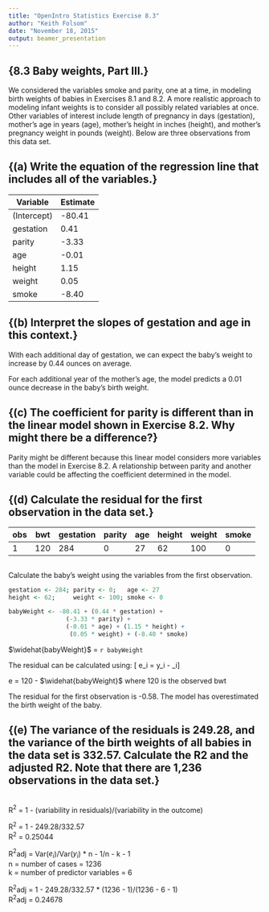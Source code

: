 ```yaml
---
title: "OpenIntro Statistics Exercise 8.3"
author: "Keith Folsom"
date: "November 18, 2015"
output: beamer_presentation
---
```


## \Large{8.3 Baby weights, Part III.}

We considered the variables smoke and parity, one at a time, in modeling birth weights of babies in Exercises 8.1 and 8.2. A more realistic approach to modeling infant weights is to consider all possibly related variables at once. Other variables of interest
include length of pregnancy in days (gestation), mother's age in years (age), mother's height in inches (height), and mother's pregnancy weight in pounds (weight). Below are three observations from this data set.




## \normalsize{(a) Write the equation of the regression line that includes all of the variables.}


Variable     | Estimate   
-------------|----------- 
(Intercept)  | -80.41
gestation    | 0.41
parity       | -3.33
age          | -0.01
height       | 1.15
weight       | 0.05
smoke        | -8.40


\begin{multline}
    \widehat{babyWeight} = -80.41 + 0.44 * gestation -3.33 * parity -0.01  \\
     + age + 1.15 * height + 0.05 + weight -8.40 * smoke \notag\\
\end{multline}


## \normalsize{(b) Interpret the slopes of gestation and age in this context.}

With each additional day of gestation, we can expect the baby's weight to increase by 0.44 ounces on average.  

For each additional year of the mother's age, the model predicts a 0.01 ounce decrease in the baby's birth weight.

## \normalsize{(c) The coefficient for parity is different than in the linear model shown in Exercise 8.2.  Why might there be a difference?}

Parity might be different because this linear model considers more variables than the model in Exercise 8.2. A relationship between parity and another variable could be affecting the coefficient determined in the model. 



## \normalsize{(d) Calculate the residual for the first observation in the data set.}


obs       |bwt  | gestation  | parity | age | height | weight | smoke
----------|-----|------------|--------|-----|--------|--------|------- 
1         |120  | 284        | 0      | 27  | 62     | 100    | 0     


\begin{multline}
    \widehat{babyWeight} = -80.41 + 0.44 * gestation -3.33 * parity -0.01  \\
     + age + 1.15 * height + 0.05 + weight -8.40 * smoke \notag\\
\end{multline}


##  

Calculate the baby's weight using the variables from the first observation.  

```r
gestation <- 284; parity <- 0;   age <- 27
height <- 62;     weight <- 100; smoke <- 0

babyWeight <- -80.41 + (0.44 * gestation) + 
                (-3.33 * parity) +  
                (-0.01 * age) + (1.15 * height) + 
                 (0.05 * weight) + (-8.40 * smoke)
```
$\widehat{babyWeight}$ = `r babyWeight`

The residual can be calculated using: \[ e_i = y_i - \hat{y}_i\]

e =  120 - $\widehat{babyWeight}$  where 120 is the observed bwt

The residual for the first observation is -0.58.  The model has overestimated the birth weight of the baby.


## \normalsize{(e) The variance of the residuals is 249.28, and the variance of the birth weights of all babies in the data set is 332.57. Calculate the R2 and the adjusted R2. Note that there are 1,236 observations in the data set.}

\underline{R$^2$:}  
R$^2$ = 1 - (variability in residuals)/(variability in the outcome)

R$^2$ = 1 - 249.28/332.57   
R$^2$ = 0.25044

\underline{R$^2$adj:} 

R$^2$adj = Var($e_i$)/Var($y_i$) * n - 1/n - k - 1  
n = number of cases = 1236  
k = number of predictor variables = 6  

R$^2$adj = 1 - 249.28/332.57 * (1236 - 1)/(1236 - 6 - 1)  
R$^2$adj = 0.24678

